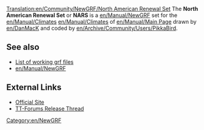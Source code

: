 [[Translation:en/Community/NewGRF/North American Renewal Set]]
The '''North American Renewal Set''' or '''NARS''' is a [[en/Manual/NewGRF]] set for the [[en/Manual/Climates]] [[en/Manual/Climates]] of [[en/Manual/Main Page]] drawn by [[en/DanMacK]] and coded by [[en/Archive/Community/Users/PikkaBird]].

== See also ==
*[[en/Community/NewGRF/Main Page|List of working grf files]]
*[[en/Manual/NewGRF]]

==External Links==
*[http://www.pikkarail.com/ttdp/nars/index.htm Official Site]
*[http://www.tt-forums.net/viewtopic.php?t=19416 TT-Forums Release Thread]


[[Category:en/NewGRF]]